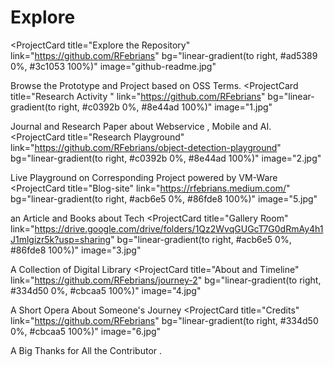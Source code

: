 # Explore 

<ProjectCard
  title="Explore the Repository"
  link="https://github.com/RFebrians"
  bg="linear-gradient(to right, #ad5389 0%, #3c1053 100%)"
  image="github-readme.jpg"
>
  Browse the Prototype and Project based on OSS Terms. 
</ProjectCard>
<ProjectCard
  title="Research Activity "
  link="https://github.com/RFebrians"
  bg="linear-gradient(to right, #c0392b 0%, #8e44ad 100%)"
  image="1.jpg"
>
  Journal and Research Paper about Webservice , Mobile and AI.
</ProjectCard>
<ProjectCard
  title="Research Playground"
  link="https://github.com/RFebrians/object-detection-playground"
  bg="linear-gradient(to right, #c0392b 0%, #8e44ad 100%)"
  image="2.jpg"
>
  Live Playground on Corresponding Project powered by VM-Ware
</ProjectCard>
<ProjectCard
  title="Blog-site"
  link="https://rfebrians.medium.com/"
  bg="linear-gradient(to right, #acb6e5 0%, #86fde8 100%)"
  image="5.jpg"
>
  an Article and Books about Tech
</ProjectCard>
<ProjectCard
  title="Gallery Room"
  link="https://drive.google.com/drive/folders/1Qz2WvqGUGcT7G0dRmAy4h1J1mlgizr5k?usp=sharing"
  bg="linear-gradient(to right, #acb6e5 0%, #86fde8 100%)"
  image="3.jpg"
>
  A Collection of Digital Library
</ProjectCard>
<ProjectCard
  title="About and Timeline"
  link="https://github.com/RFebrians/journey-2"
  bg="linear-gradient(to right, #334d50 0%, #cbcaa5 100%)"
  image="4.jpg"
>
  A Short Opera About Someone's Journey
</ProjectCard>
<ProjectCard
  title="Credits"
  link="https://github.com/RFebrians"
  bg="linear-gradient(to right, #334d50 0%, #cbcaa5 100%)"
  image="6.jpg"
>
  A Big Thanks for All the Contributor .
</ProjectCard>

